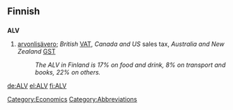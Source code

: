 ==Finnish==

==={{abbreviation}}===
'''ALV'''

# [[arvonlisävero]]; ''British'' [[VAT]], ''Canada and US'' sales tax, ''Australia and New Zealand'' [[GST]]
#: ''The ALV in Finland is 17% on food and drink, 8% on transport and books, 22% on others.''

[[Category:Economics]]
[[Category:Abbreviations]]

[[de:ALV]]
[[el:ALV]]
[[fi:ALV]]